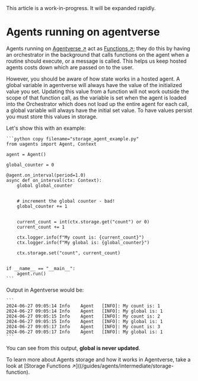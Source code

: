 
<Callout type="info" emoji="ℹ️">
This article is a work-in-progress. It will be expanded rapidly.
</Callout>


# Agents running on agentverse

Agents running on [Agentverse ↗️](https://agentverse.ai/) act as [Functions ↗️](/guides/agents/intermediate/agent-functions); they do this by having an orchestrator in the background that calls functions on the agent when a routine should execute, or a message is called. This helps us keep hosted agents costs down which are passed on to the user.

However, you should be aware of how state works in a hosted agent. A global variable in agentverse will always have the value of the initialized value you set. Updating this value from a function will not work outside the scope of that function call, as the variable is set when the agent is loaded into the Orchestrator which does not load up the entire agent for each call, a global variable will always have the initial set value. To have values persist you must store this values in storage.

Let's show this with an example:

    ```python copy filename="storage_agent_example.py"
    from uagents import Agent, Context

    agent = Agent()

    global_counter = 0

    @agent.on_interval(period=1.0)
    async def on_interval(ctx: Context):
        global global_counter


        # increment the global counter - bad!
        global_counter += 1


        current_count = int(ctx.storage.get("count") or 0)
        current_count += 1

        ctx.logger.info(f"My count is: {current_count}")
        ctx.logger.info(f"My global is: {global_counter}")

        ctx.storage.set("count", current_count)


    if __name__ == "__main__":
        agent.run()
    ```

Output in Agentverse would be:

    ```
    2024-06-27 09:05:14	Info	Agent	[INFO]: My count is: 1
    2024-06-27 09:05:14	Info	Agent	[INFO]: My global is: 1
    2024-06-27 09:05:15	Info	Agent	[INFO]: My count is: 2
    2024-06-27 09:05:15	Info	Agent	[INFO]: My global is: 1
    2024-06-27 09:05:17	Info	Agent	[INFO]: My count is: 3
    2024-06-27 09:05:17	Info	Agent	[INFO]: My global is: 1
    ```

You can see from this output, **global is never updated**.

To learn more about Agents storage and how it works in Agentverse, take a look at [Storage Functions ↗️]((/guides/agents/intermediate/storage-function).


